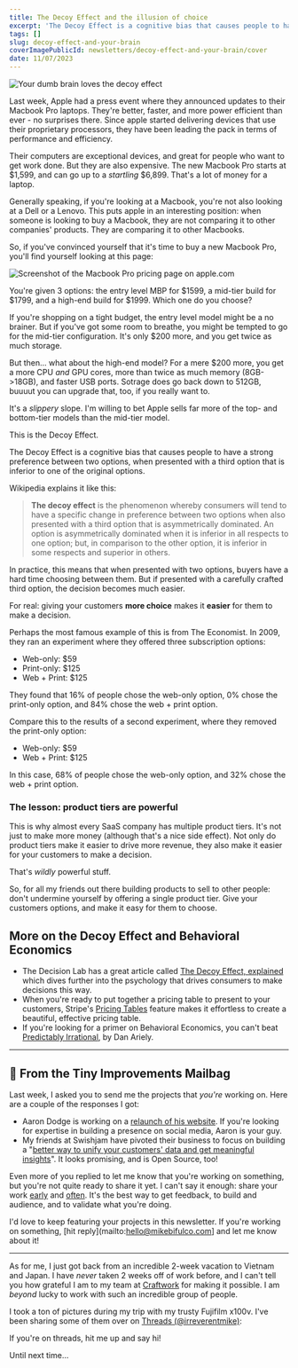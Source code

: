```yaml
---
title: The Decoy Effect and the illusion of choice
excerpt: 'The Decoy Effect is a cognitive bias that causes people to have a strong preference between two options, when presented with a third option that is inferior to one of the original options.'
tags: []
slug: decoy-effect-and-your-brain
coverImagePublicId: newsletters/decoy-effect-and-your-brain/cover
date: 11/07/2023
---
```


<Image
  publicId="newsletters/decoy-effect-and-your-brain/cover"
  alt="Your dumb brain loves the decoy effect"
/>

Last week, Apple had a press event where they announced updates to their Macbook Pro laptops. They're better, faster, and more power efficient than ever - no surprises there. Since apple started delivering devices that use their proprietary processors, they have been leading the pack in terms of performance and efficiency.

Their computers are exceptional devices, and great for people who want to get work done. But they are also expensive. The new Macbook Pro starts at $1,599, and can go up to a _startling_ $6,899. That's a lot of money for a laptop.

Generally speaking, if you're looking at a Macbook, you're not also looking at a Dell or a Lenovo. This puts apple in an interesting position: when someone is looking to buy a Macbook, they are not comparing it to other companies' products. They are comparing it to other Macbooks.

So, if you've convinced yourself that it's time to buy a new Macbook Pro, you'll find yourself looking at this page:

<Image
  publicId="newsletters/decoy-effect-and-your-brain/macbook-pro-pricing"
  alt="Screenshot of the Macbook Pro pricing page on apple.com"
  caption="Three shiny Macbook Pros - which one would you choose?"
/>

You're given 3 options: the entry level MBP for $1599, a mid-tier build for $1799, and a high-end build for $1999. Which one do you choose?

If you're shopping on a tight budget, the entry level model might be a no brainer. But if you've got some room to breathe, you might be tempted to go for the mid-tier configuration. It's only $200 more, and you get twice as much storage.

But then... what about the high-end model? For a mere $200 more, you get a more CPU _and_ GPU cores, more than twice as much memory (8GB->18GB), and faster USB ports. Sotrage does go back down to 512GB, buuuut you can upgrade that, too, if you really want to.

It's a _slippery_ slope. I'm willing to bet Apple sells far more of the top- and bottom-tier models than the mid-tier model.

This is the Decoy Effect.

The Decoy Effect is a cognitive bias that causes people to have a strong preference between two options, when presented with a third option that is inferior to one of the original options.

Wikipedia explains it like this:

> **The decoy effect** is the phenomenon whereby consumers will tend to have a specific change in preference between two options when also presented with a third option that is asymmetrically dominated. An option is asymmetrically dominated when it is inferior in all respects to one option; but, in comparison to the other option, it is inferior in some respects and superior in others.

In practice, this means that when presented with two options, buyers have a hard time choosing between them. But if presented with a carefully crafted third option, the decision becomes much easier.

For real: giving your customers **more choice** makes it **easier** for them to make a decision.

Perhaps the most famous example of this is from The Economist. In 2009, they ran an experiment where they offered three subscription options:

- Web-only: $59
- Print-only: $125
- Web + Print: $125

They found that 16% of people chose the web-only option, 0% chose the print-only option, and 84% chose the web + print option.

Compare this to the results of a second experiment, where they removed the print-only option:

- Web-only: $59
- Web + Print: $125

In this case, 68% of people chose the web-only option, and 32% chose the web + print option.

### The lesson: product tiers are powerful

This is why almost every SaaS company has multiple product tiers. It's not just to make more money (although that's a nice side effect). Not only do product tiers make it easier to drive more revenue, they also make it easier for your customers to make a decision.

That's _wildly_ powerful stuff.

So, for all my friends out there building products to sell to other people: don't undermine yourself by offering a single product tier. Give your customers options, and make it easy for them to choose.

## More on the Decoy Effect and Behavioral Economics

- The Decision Lab has a great article called [The Decoy Effect, explained](https://thedecisionlab.com/biases/decoy-effect) which dives further into the psychology that drives consumers to make decisions this way.
- When you're ready to put together a pricing table to present to your customers, Stripe's [Pricing Tables](https://stripe.com/docs/payments/checkout/pricing-table) feature makes it effortless to create a beautiful, effective pricing table.
- If you're looking for a primer on Behavioral Economics, you can't beat [Predictably Irrational](https://www.amazon.com/Predictably-Irrational-audiobook/dp/B0014EAHNQ/?&_encoding=UTF8&tag=irreverentm04-20&linkCode=ur2&linkId=d8f5a50920edf15e85fc0ba646ea0642&camp=1789&creative=9325), by Dan Ariely.

---

## 💌 From the Tiny Improvements Mailbag

Last week, I asked you to send me the projects that _you're_ working on. Here are a couple of the responses I got:

- Aaron Dodge is working on a [relaunch of his website](https://www.aarondodge.com/). If you're looking for expertise in building a presence on social media, Aaron is your guy.
- My friends at Swishjam have pivoted their business to focus on building a "[better way to unify your customers' data and get meaningful insights](https://swishjam.com/)". It looks promising, and is Open Source, too!

Even more of you replied to let me know that you're working on something, but you're not quite ready to share it yet. I can't say it enough: share your work [early](https://mikebifulco.com/newsletter/no-right-way-to-do-it) and [often](https://mikebifulco.com/newsletter/how-to-know-when-to-publish-your-work). It's the best way to get feedback, to build and audience, and to validate what you're doing.

I'd love to keep featuring your projects in this newsletter. If you're working on something, [hit reply](mailto:hello@mikebifulco.com] and let me know about it!

---

As for me, I just got back from an incredible 2-week vacation to Vietnam and Japan. I have _never_ taken 2 weeks off of work before, and I can't tell you how grateful I am to my team at [Craftwork](https://craftwork.com) for making it possible. I am _beyond_ lucky to work with such an incredible group of people.

I took a ton of pictures during my trip with my trusty Fujifilm x100v. I've been sharing some of them over on [Threads (@irreverentmike)](https://threads.net/@irreverentmike):

<Threads url="https://www.threads.net/@irreverentmike/post/CzRzZEqvrFA" />

If you're on threads, hit me up and say hi!

Until next time...
